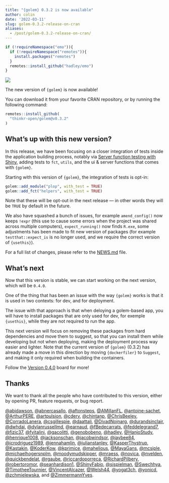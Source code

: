 ```yaml
---
title: "{golem} 0.3.2 is now available"
author: colin
date: '2022-03-11'
slug: golem-0.3.2-release-on-cran
aliases:
  - /post/golem-0.3.2-release-on-cran/
---
```


```r
if (!requireNamespace("emo")){
  if (!requireNamespace("remotes")){
    install.packages("remotes")
  }
  remotes::install_github("hadley/emo")
}
```

![](featured.png)

The new version of `{golem}` is now available!

You can download it from your favorite CRAN repository, or by running the following command:

```r
remotes::install_github(
  "thinkr-open/golem@v0.3.2"
)
```

## What's up with this new version?

In this release, we have been focusing on a closer integration of tests inside the application building process, notably via [Server function testing with Shiny](https://shiny.rstudio.com/articles/server-function-testing.html), adding tests to `fct`, `utils`, and the ui & server functions that comes with `{golem}`.

Starting with this version of `{golem}`, the integration of tests is opt-in:

```r
golem::add_module("plop", with_test = TRUE)
golem::add_fct("helpers", with_test = TRUE)
```

Note that these will be opt-out in the next release --- in other words they will be `TRUE` by default in the future.

We also have squashed a bunch of issues, for example `amend_config()` now keeps `!expr` (this use to cause some errors when the project was shared across multiple computers), `expect_running()` now finds `R.exe`, some adjustments has been made to fit new version of packages (for example `testthat::expect_is` is no longer used, and we require the correct version of `{usethis}`).

For a full list of changes, please refer to the [NEWS.md](https://github.com/ThinkR-open/golem/blob/master/NEWS.md) file.

## What's next

Now that this version is stable, we can start working on the next version, which will be `0.4.0`.

One of the thing that has been an issue with the way `{golem}` works is that it is used in two contexts: for dev, and for deployment.

The issue with that approach is that when deloying a golem-based app, you will have to install packages that are only used for dev, for exemple `{usethis}`, while they are not required to run the app.

This next version will focus on removing these packages from hard dependencies and move them to suggest, so that you can install them while developing but not when deploying, making the deployment process way easier and lighter.
Note that the current version of `{golem}` (0.3.2) has already made a move in this direction by moving `{dockerfiler}` to `Suggest`, and making it only required when building the containers.

Follow the [Version 0.4.0 ](https://github.com/ThinkR-open/golem/projects/8) board for more!

## Thanks

We want to thank all the people who have contributed to this version, either by opening PR, feature requests, or bug report.

[&#x0040;abidawson](https://github.com/abidawson), [&#x0040;abnercasallo](https://github.com/abnercasallo), [&#x0040;aftonsteps](https://github.com/aftonsteps), [&#x0040;AMillanFL](https://github.com/AMillanFL), [&#x0040;antoine-sachet](https://github.com/antoine-sachet), [&#x0040;ArthurPERE](https://github.com/ArthurPERE), [&#x0040;artpulsion](https://github.com/artpulsion), [&#x0040;cderv](https://github.com/cderv),  [&#x0040;chintanp](https://github.com/chintanp), [&#x0040;ChrisBeeley](https://github.com/ChrisBeeley),  [&#x0040;CorradoLanera](https://github.com/CorradoLanera), [&#x0040;csgillespie](https://github.com/csgillespie), [&#x0040;daattali](https://github.com/daattali), [&#x0040;DivadNojnarg](https://github.com/DivadNojnarg), [&#x0040;durandsinclair](https://github.com/durandsinclair), [&#x0040;dwhdai](https://github.com/dwhdai), [&#x0040;dylanrussellmd](https://github.com/dylanrussellmd), [&#x0040;earnaud](https://github.com/earnaud), [&#x0040;fBedecarrats](https://github.com/fBedecarrats), [&#x0040;feddelegrand7](https://github.com/feddelegrand7), [&#x0040;fizic37](https://github.com/fizic37), [&#x0040;fvitalini](https://github.com/fvitalini), [&#x0040;gacolitti](https://github.com/gacolitti), [&#x0040;genobobeno](https://github.com/genobobeno), [&#x0040;hadley](https://github.com/hadley), [&#x0040;HanjoStudy](https://github.com/HanjoStudy), [&#x0040;henrique1008](https://github.com/henrique1008), [&#x0040;jacksonschan](https://github.com/jacksonschan), [&#x0040;jacobwindsor](https://github.com/jacobwindsor), [&#x0040;jaybee84](https://github.com/jaybee84), [&#x0040;jcrodriguez1989](https://github.com/jcrodriguez1989), [&#x0040;jennahamlin](https://github.com/jennahamlin), [&#x0040;julianstanley](https://github.com/julianstanley), [&#x0040;KasperThystrup](https://github.com/KasperThystrup), [&#x0040;Kastakin](https://github.com/Kastakin), [&#x0040;KoderKow](https://github.com/KoderKow), [&#x0040;kprimice](https://github.com/kprimice), [&#x0040;mahelious](https://github.com/mahelious), [&#x0040;MayaGans](https://github.com/MayaGans), [&#x0040;mcsiple](https://github.com/mcsiple), [&#x0040;michaelhogersnplm](https://github.com/michaelhogersnplm), [&#x0040;moodymudskipper](https://github.com/moodymudskipper), [&#x0040;mraess](https://github.com/mraess), [&#x0040;novica](https://github.com/novica), [&#x0040;nvelden](https://github.com/nvelden), [&#x0040;quickbendelat](https://github.com/quickbendelat), [&#x0040;rgaube](https://github.com/rgaube), [&#x0040;riccardoporreca](https://github.com/riccardoporreca), [&#x0040;RichardPilbery](https://github.com/RichardPilbery), [&#x0040;robertoromor](https://github.com/robertoromor), [&#x0040;seanhardison1](https://github.com/seanhardison1), [&#x0040;ShinyFabio](https://github.com/ShinyFabio), [&#x0040;sjspielman](https://github.com/sjspielman),  [&#x0040;Swechhya](https://github.com/Swechhya), [&#x0040;TimotheeTournier](https://github.com/TimotheeTournier), [&#x0040;VincentAlcazer](https://github.com/VincentAlcazer),  [&#x0040;Welsh44](https://github.com/Welsh44), [&#x0040;yogat3ch](https://github.com/yogat3ch), [&#x0040;yonicd](https://github.com/yonicd), [&#x0040;zchmielewska](https://github.com/zchmielewska), and [&#x0040;ZimmermannYves](https://github.com/ZimmermannYves).
